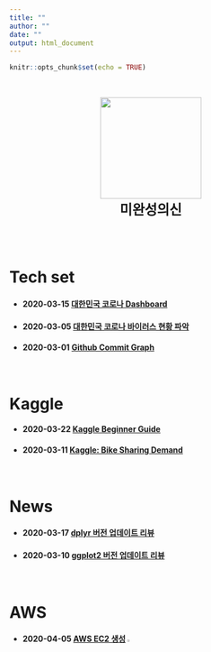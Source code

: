 ```yaml
---
title: ""
author: ""
date: ""
output: html_document
---
```


```r
knitr::opts_chunk$set(echo = TRUE)
```



<head>
<script type="text/javascript">
(function(i,s,o,g,r,a,m) {i['GoogleAnalyticsObject']=r;i[r]=i[r]||function() {
(i[r].q=i[r].q||[]).push(arguments)},i[r].l=1*new Date();a=s.createElement(o),
m=s.getElementsByTagName(o)[0];a.async=1;a.src=g;m.parentNode.insertBefore(a,m)
})(window,document,'script','//www.google-analytics.com/analytics.js','ga');

ga('create', 'UA-145407326-3', 'auto');
ga('send', 'pageview');

<meta name="google-site-verification" content="T-jgE28abL3vl7UecFzARwl7_S3qC_ppH4TxxFwQcjs" />

</script>
</head>



<br>


<p align="center">
  <img src="Gareth_Frank_Bale_circle_index.png" width="180" height="180"> <br>
  <font size= 5><b>미완성의신</b></font>
</p>


<br>
<br>


# Tech set

- #### 2020-03-15 [대한민국 코로나 Dashboard](docs/flexdashboard_shiny/flexdashboard_shiny.html)
- #### 2020-03-05 [대한민국 코로나 바이러스 현황 파악](docs/corona/corona.html)
- #### 2020-03-01 [Github Commit Graph](docs/git_commit_vis/gg_vis.html)

<br>

# Kaggle

- #### 2020-03-22 [Kaggle Beginner Guide](docs/kaggle/Kaggle_beginner_guide/kaggle_beginner_guide.html) 
- #### 2020-03-11 [Kaggle: Bike Sharing Demand](docs/kaggle/bike_sharing_demand/Bike_Sharing_Demand.html)

<br>

# News

- #### 2020-03-17 [dplyr 버전 업데이트 리뷰](/docs/News/dplyr_1_0_0.html)
- #### 2020-03-10 [ggplot2 버전 업데이트 리뷰](docs/News/ggplot2_330.html)

<br>

# AWS

- #### 2020-04-05 [AWS EC2 생성](/docs/aws/create_ec2/create_ec2.html) ![](http://icons.iconarchive.com/icons/custom-icon-design/flatastic-4/256/New-icon.png){#id .class width="3%"}




